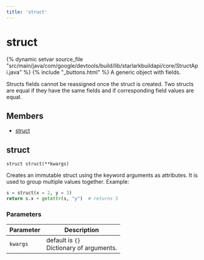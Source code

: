 ```yaml
---
title: 'struct'
---
```


# struct

{% dynamic setvar source_file "src/main/java/com/google/devtools/build/lib/starlarkbuildapi/core/StructApi.java" %}
{% include "\_buttons.html" %}
A generic object with fields.

Structs fields cannot be reassigned once the struct is created. Two structs are equal if they have the same fields and if corresponding field values are equal.

## Members

- [struct](#struct)

## struct

``` rule-signature
struct struct(**kwargs)
```

Creates an immutable struct using the keyword arguments as attributes. It is used to group multiple values together. Example:  

``` python
s = struct(x = 2, y = 3)
return s.x + getattr(s, "y")  # returns 5
```

### Parameters

<table class="table table-bordered table-condensed table-params">
<thead>
<tr>
<th>Parameter</th>
<th>Description</th>
</tr>
</thead>
<tbody>
<tr>
<td id="struct.kwargs"><code>kwargs</code></td>
<td>default is <code>{}</code><br />
Dictionary of arguments.</td>
</tr>
</tbody>
</table>
